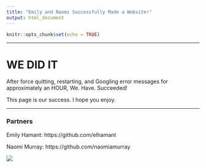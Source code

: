 ```yaml
---
title: "Emily and Naomi Successfully Made a Website!"
output: html_document
---
```


```r
knitr::opts_chunk$set(echo = TRUE)
```
---

# WE DID IT 

After force quitting, restarting, and Googling error messages for approximately an HOUR, We. Have. Succeeded! 


This page is our success. I hope you enjoy. 

---

### Partners

Emily Hamant: https://github.com/elhamant

Naomi Murray: https://github.com/naomiamurray

![](https://t3.ftcdn.net/jpg/04/57/71/58/360_F_457715882_WyNbT7ffNndTgO986fFsukTm3inzPN8O.jpg)